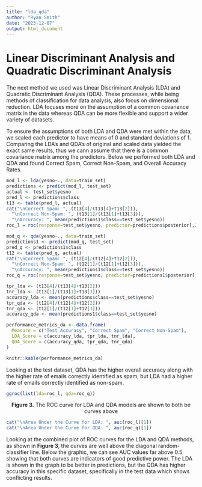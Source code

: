 ```yaml
---
title: "lda_qda"
author: "Ryan Smith"
date: "2023-12-07"
output: html_document
---
```


# Linear Discriminant Analysis and Quadratic Discriminant Analysis

The next method we used was Linear Discriminant Analysis (LDA) and Quadratic Discriminant Analysis (QDA). These processes, while being methods of classification for data analysis, also focus on dimensional reduction. LDA focuses more on the assumption of a common covariance matrix in the data whereas QDA can be more flexible and support a wider variety of datasets.

To ensure the assumptions of both LDA and QDA were met within the data, we scaled each predictor to have means of 0 and standard deviations of 1. Comparing the LDA's and QDA's of original and scaled data yielded the exact same results, thus we cann assume that there is a common covariance matrix among the predictors. Below we performed both LDA and QDA and found Correct Spam, Correct Non-Spam, and Overall Accuracy Rates.

```r
mod_l <- lda(yesno~., data=train_set)
predictions <- predict(mod_l, test_set)
actual <- test_set$yesno
pred_l <- predictions$class
t13 <- table(pred_l, actual)
cat("\nCorrect Spam: ", (t13[4]/(t13[4]+t13[2])),
  "\nCorrect Non-Spam: ", (t13[1]/(t13[1]+t13[3])),
  "\nAccuracy: ", mean(predictions1$class==test_set$yesno))
roc_l = roc(response=test_set$yesno, predictor=predictions$posterior[,2])

mod_q <- qda(yesno~., data=train_set)
predictions1 <- predict(mod_q, test_set)
pred_q <- predictions1$class
t12 <- table(pred_q, actual)
cat("\nCorrect Spam: ", (t12[4]/(t12[4]+t12[2])),
  "\nCorrect Non-Spam: ", (t12[1]/(t12[1]+t12[3])),
  "\nAccuracy: ", mean(predictions1$class==test_set$yesno))
roc_q = roc(response=test_set$yesno, predictor=predictions1$posterior[,2])

tpr_lda <- (t13[4]/(t13[4]+t13[2]))
tnr_lda <- (t13[1]/(t13[1]+t13[3]))
accuracy_lda <- mean(predictions$class==test_set$yesno)
tpr_qda <- (t12[4]/(t12[4]+t12[2]))
tnr_qda <- (t12[1]/(t12[1]+t12[3]))
accuracy_qda <- mean(predictions1$class==test_set$yesno)
```

```r
performance_metrics_da <- data.frame(
  Measure = c("Test Accuracy", "Correct Spam", "Correct Non-Spam"),
  LDA_Score = c(accuracy_lda, tpr_lda, tnr_lda),
  QDA_Score = c(accuracy_qda, tpr_qda, tnr_qda)
)

knitr::kable(performance_metrics_da)
```

Looking at the test dataset, QDA has the higher overall accuracy along with the higher rate of emails correctly identified as spam, but LDA had a higher rate of emails correctly identified as non-spam.

```r
ggroc(list(lda=roc_l, qda=roc_q))
```
<center> **Figure  3.**\label{fig:ldq/qda} The ROC curve for LDA and QDA models are shown to both be curves above </center> \n

```r
cat("\nArea Under the Curve for LDA: ", auc(roc_l)[1])
cat("\nArea Under the Curve for QDA: ", auc(roc_q)[1])
```

Looking at the combined plot of ROC curves for the LDA and QDA methods, as shown in **Figure  3**, the curves are well above the diagonal random-classifier line. Below the graphic, we can see AUC values far above 0.5 showing that both curves are indicators of good predictive power. The LDA is shown in the graph to be better in predictions, but the QDA has higher accuracy in this specific dataset, specifically in the test data which shows conflicting results.
